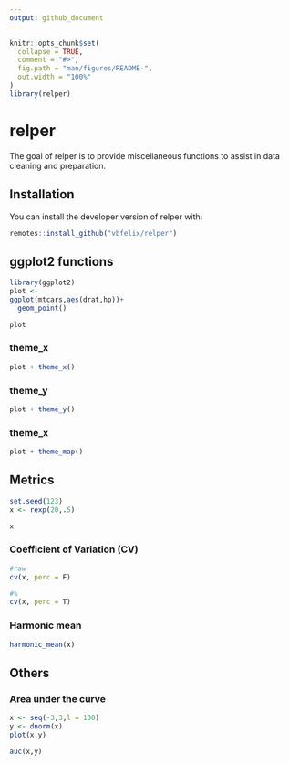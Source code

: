 ```yaml
---
output: github_document
---
```


<!-- README.md is generated from README.Rmd. Please edit that file -->

```r
knitr::opts_chunk$set(
  collapse = TRUE,
  comment = "#>",
  fig.path = "man/figures/README-",
  out.width = "100%"
)
library(relper)

```
# relper

The goal of relper is to provide miscellaneous functions to assist in data cleaning and preparation.

## Installation

You can install the developer version of relper with:

``` r
remotes::install_github("vbfelix/relper")
```

## ggplot2 functions

```r
library(ggplot2)
plot <- 
ggplot(mtcars,aes(drat,hp))+
  geom_point()

plot
```

### theme_x

```r
plot + theme_x()
```

### theme_y

```r
plot + theme_y()
```

### theme_x

```r
plot + theme_map()
```


## Metrics

```r
set.seed(123)
x <- rexp(20,.5)

x
```


### Coefficient of Variation (CV)

```r
#raw
cv(x, perc = F)

#%
cv(x, perc = T)
```

### Harmonic mean

```r
harmonic_mean(x)
```

## Others

### Area under the curve

```r
x <- seq(-3,3,l = 100)
y <- dnorm(x)
plot(x,y)
```

```r
auc(x,y)
```





